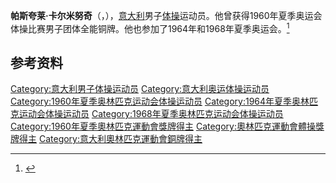 {{NoteTA|G1=Sports}}
'''帕斯夸莱·卡尔米努奇'''（{{lang-it|Pasquale Carminucci}}，{{bd|1937年|8月29日|2015年|2月22日}}），[[意大利|意大利]]男子[[体操|体操]]运动员。他曾获得1960年夏季奥运会体操比赛男子团体全能铜牌。他也参加了1964年和1968年夏季奥运会。<ref>{{Cite web|title=Pasquale CARMINUCCI|url=https://www.olympic.org/pasquale-carminucci|accessdate=2021-03-21|work=International Olympic Committee|archive-date=2016-10-08|archive-url=https://web.archive.org/web/20161008114439/https://www.olympic.org/pasquale-carminucci|dead-url=no}}</ref>

== 参考资料 ==
{{reflist}}

{{Authority control}}
{{DEFAULTSORT:Carminucci, Pasquale}}
[[Category:意大利男子体操运动员|Category:意大利男子体操运动员]]
[[Category:意大利奥运体操运动员|Category:意大利奥运体操运动员]]
[[Category:1960年夏季奥林匹克运动会体操运动员|Category:1960年夏季奥林匹克运动会体操运动员]]
[[Category:1964年夏季奥林匹克运动会体操运动员|Category:1964年夏季奥林匹克运动会体操运动员]]
[[Category:1968年夏季奥林匹克运动会体操运动员|Category:1968年夏季奥林匹克运动会体操运动员]]
[[Category:1960年夏季奧林匹克運動會獎牌得主|Category:1960年夏季奧林匹克運動會獎牌得主]]
[[Category:奧林匹克運動會體操獎牌得主|Category:奧林匹克運動會體操獎牌得主]]
[[Category:意大利奧林匹克運動會銅牌得主|Category:意大利奧林匹克運動會銅牌得主]]